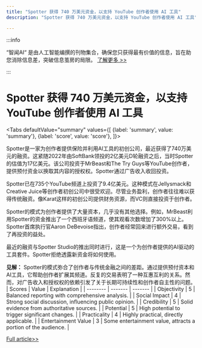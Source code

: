 ```yaml
---
title: "Spotter 获得 740 万美元资金，以支持 YouTube 创作者使用 AI 工具"
description: "Spotter 获得 740 万美元资金，以支持 YouTube 创作者使用 AI 工具"

---
```



:::info

“智闻AI“ 是由人工智能编撰的刊物集合，确保您只获得最有价值的信息，旨在助您消除信息差，突破信息茧房的局限。  [了解更多 >>](/)

:::

# Spotter 获得 740 万美元资金，以支持 YouTube 创作者使用 AI 工具


<Tabs
	defaultValue="summary"
	values={[
	{label: 'summary', value: 'summary'},
	{label: 'score', value: 'score'},
]}>
<TabItem value="summary">


Spotter是一家为创作者提供保险并利用AI工具的初创公司，最近获得了740万美元的融资。这紧随2022年由SoftBank领投的2亿美元D轮融资之后，当时Spotter的估值为17亿美元。该公司投资于MrBeast和The Try Guys等YouTube创作者，提供预付资金以换取其内容的授权权。Spotter通过广告收入收回投资。

Spotter已在735个YouTube频道上投资了9.4亿美元。这种模式在Jellysmack和Creative Juice等创作者初创公司中很受欢迎。尽管业务盈利，创作者往往难以获得传统融资。像Karat这样的初创公司提供财务资源，而VC则直接投资于创作者。

Spotter的模式为创作者提供了大量资本，几乎没有其他选择。例如，MrBeast利用Spotter的资金推出了一个西班牙语频道，使其观看次数增加了300%以上。Spotter首席执行官Aaron DeBevoise指出，创作者经常回来进行额外交易，看到了再投资的益处。

最近的融资与Spotter Studio的推出同时进行，这是一个为创作者提供的AI驱动的工具套件。Spotter拒绝透露新资金将如何使用。

**见解：**
Spotter的模式弥合了创作者与传统金融之间的差距。通过提供预付资本和AI工具，它帮助创作者扩展其频道。反复的交易表明了一种互惠互利的关系。然而，对广告收入和授权权的依赖引发了关于长期可持续性和创作者自主性的问题。
</TabItem>
<TabItem value="score">
	| Scores     | Value   | Explanation |
	| -------- | ------- | ------- |
	| Objectivity  | 5    | Balanced reporting with comprehensive analysis.    |
	| Social Impact | 4     | Strong social discussion, influencing public opinion.    |
	| Credibility    | 5    | Solid evidence from authoritative sources.    |
	| Potential    | 5    | High potential to trigger significant changes.    |
	| Practicality    | 4    | Highly practical, directly applicable.    |
	| Entertainment Value    | 3    | Some entertainment value, attracts a portion of the audience.    |
</TabItem>
</Tabs>

[Full article>>](https://techcrunch.com/2024/09/10/creator-startup-spotter-raises-another-7-4m/)
